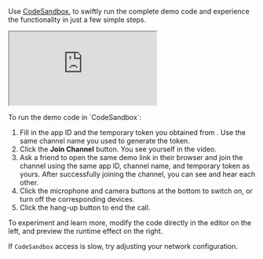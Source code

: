 <PlatformWrapper platform="react-js">

Use [CodeSandbox](https://codesandbox.io/), to swiftly run the complete demo code and experience the <Vpl k="Name" /> <Vpd k= "SDK" /> functionality in just a few simple steps.

 <iframe src="https://codesandbox.io/embed/github/AgoraIO/quickstart-examples/tree/EN-docs/rtc/react-quickstart?codemirror=1&fontsize=14&hidenavigation=1&theme=dark&hidedevtools=1&module=/src/index.js"
  style={{ width: '100%', height: '500px', border: '0', borderRadius: '4px', overflow: 'hidden' }}
  title="agora-rtc-react-quickstart"
  allow="accelerometer; ambient-light-sensor; camera; encrypted-media; geolocation; gyroscope; hid; microphone; midi; payment; usb; vr; xr-spatial-tracking"
  sandbox="allow-forms allow-modals allow-popups allow-presentation allow-same-origin allow-scripts"
></iframe>

<p/>
To run the demo code in `CodeSandbox`:

1. Fill in the app ID and the temporary token you obtained from <Vg k="CONSOLE" />. Use the same channel name you used to generate the token.
1. Click the **Join Channel** button. You see yourself in the video.
1. Ask a friend to open the same demo link in their browser and join the channel using the same app ID, channel name, and temporary token as yours. After successfully joining the channel, you can see and hear each other.
1. Click the microphone and camera buttons at the bottom to switch on, or turn off the corresponding devices.
1. Click the hang-up button to end the call.

To experiment and learn more, modify the code directly in the editor on the left, and preview the runtime effect on the right.

<Admonition title="Information" type ="info">If `CodeSandbox` access is slow, try adjusting your network configuration.</Admonition>

</PlatformWrapper>